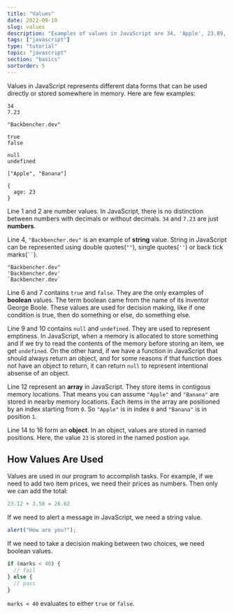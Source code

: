 ```yaml
---
title: "Values"
date: 2022-09-10
slug: values
description: "Examples of values in JavaScript are 34, 'Apple', 23.89, true"
tags: ["javascript"]
type: "tutorial"
topic: "javascript"
section: "basics"
sortorder: 5
---
```


Values in JavaScript represents different data forms that can be used directly or stored somewhere in memory. Here are few examples:

```javascript{numberLines: true}
34
7.23

"Backbencher.dev"

true
false

null
undefined

["Apple", "Banana"]

{
  age: 23
}
```

Line 1 and 2 are number values. In JavaScript, there is no distinction between numbers with decimals or without decimals. `34` and `7.23` are just **numbers**.

Line 4, `"Backbencher.dev"` is an example of **string** value. String in JavaScript can be represented using double quotes(`""`), single quotes(`''`) or back tick marks(` `` `).

```
"Backbencher.dev"
'Backbencher.dev'
`Backbencher.dev`
```

Line 6 and 7 contains `true` and `false`. They are the only examples of **boolean** values. The term boolean came from the name of its inventor George Boole. These values are used for decision making, like if one condition is true, then do something or else, do something else.

Line 9 and 10 contains `null` and `undefined`. They are used to represent emptiness. In JavaScript, when a memory is allocated to store something and if we try to read the contents of the memory before storing an item, we get `undefined`. On the other hand, if we have a function in JavaScript that should always return an object, and for some reasons if that function does not have an object to return, it can return `null` to represent intentional absense of an object.

Line 12 represent an **array** in JavaScript. They store items in contigous memory locations. That means you can assume `"Apple"` and `"Banana"` are stored in nearby memory locations. Each items in the array are positioned by an index starting from `0`. So `"Apple"` is in index `0` and `"Banana"` is in position `1`.

Line 14 to 16 form an **object**. In an object, values are stored in named positions. Here, the value `23` is stored in the named postion `age`.

## How Values Are Used

Values are used in our program to accomplish tasks. For example, if we need to add two item prices, we need their prices as numbers. Then only we can add the total:

```javascript
23.12 + 3.50 = 26.62
```

If we need to alert a message in JavaScript, we need a string value.

```javascript
alert("How are you?");
```

If we need to take a decision making between two choices, we need boolean values.

```javascript
if (marks < 40) {
  // fail
} else {
  // pass
}
```

`marks < 40` evaluates to either `true` or `false`.
